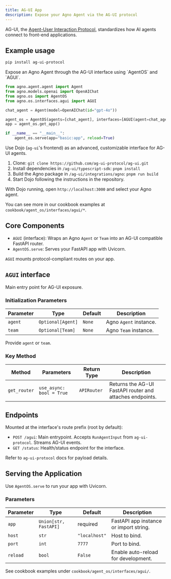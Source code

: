 ```yaml
---
title: AG-UI App
description: Expose your Agno Agent via the AG-UI protocol
---
```


AG-UI, the [Agent-User Interaction Protocol](https://github.com/ag-ui-protocol/ag-ui), standardizes how AI agents connect to front-end applications.

## Example usage

<Steps>
  <Step title="Install backend dependencies">

```bash
pip install ag-ui-protocol
```

  </Step>
  <Step title="Run the backend">
  Expose an Agno Agent through the AG-UI interface using `AgentOS` and `AGUI`.

```python
from agno.agent.agent import Agent
from agno.models.openai import OpenAIChat
from agno.os import AgentOS
from agno.os.interfaces.agui import AGUI

chat_agent = Agent(model=OpenAIChat(id="gpt-4o"))

agent_os = AgentOS(agents=[chat_agent], interfaces=[AGUI(agent=chat_agent)])
app = agent_os.get_app()

if __name__ == "__main__":
    agent_os.serve(app="basic:app", reload=True)
```

  </Step>
  <Step title="Run the frontend">

Use Dojo (`ag-ui`'s frontend) as an advanced, customizable interface for AG-UI agents.

1. Clone: `git clone https://github.com/ag-ui-protocol/ag-ui.git`
2. Install dependencies in `/ag-ui/typescript-sdk`: `pnpm install`
3. Build the Agno package in `/ag-ui/integrations/agno`: `pnpm run build`
4. Start Dojo following the instructions in the repository.

  </Step>
  <Step title="Chat with your Agno Agent">

With Dojo running, open `http://localhost:3000` and select your Agno agent.

  </Step>
</Steps>

You can see more in our cookbook examples at `cookbook/agent_os/interfaces/agui/*`.

## Core Components

- `AGUI` (interface): Wraps an Agno `Agent` or `Team` into an AG-UI compatible FastAPI router.
- `AgentOS.serve`: Serves your FastAPI app with Uvicorn.

`AGUI` mounts protocol-compliant routes on your app.

## `AGUI` interface

Main entry point for AG-UI exposure.

### Initialization Parameters

| Parameter | Type              | Default | Description            |
| --------- | ----------------- | ------- | ---------------------- |
| `agent`   | `Optional[Agent]` | `None`  | Agno `Agent` instance. |
| `team`    | `Optional[Team]`  | `None`  | Agno `Team` instance.  |

Provide `agent` or `team`.

### Key Method

| Method       | Parameters               | Return Type | Description                                              |
| ------------ | ------------------------ | ----------- | -------------------------------------------------------- |
| `get_router` | `use_async: bool = True` | `APIRouter` | Returns the AG-UI FastAPI router and attaches endpoints. |

## Endpoints

Mounted at the interface's route prefix (root by default):

- `POST /agui`: Main entrypoint. Accepts `RunAgentInput` from `ag-ui-protocol`. Streams AG-UI events.
- `GET /status`: Health/status endpoint for the interface.

Refer to `ag-ui-protocol` docs for payload details.

## Serving the Application

Use `AgentOS.serve` to run your app with Uvicorn.

### Parameters

| Parameter | Type                  | Default       | Description                            |
| --------- | --------------------- | ------------- | -------------------------------------- |
| `app`     | `Union[str, FastAPI]` | required      | FastAPI app instance or import string. |
| `host`    | `str`                 | `"localhost"` | Host to bind.                          |
| `port`    | `int`                 | `7777`        | Port to bind.                          |
| `reload`  | `bool`                | `False`       | Enable auto-reload for development.    |

See cookbook examples under `cookbook/agent_os/interfaces/agui/`.
